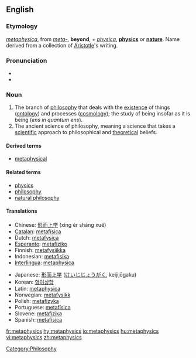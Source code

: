 ==English==
{{wikipedia}}
===Etymology===
{{Gr.}} ''[[metaphysica]]'', from ''[[meta-]]'', '''beyond''', + ''[[physica]]'', '''[[physics]]''' or '''[[nature]]'''.  Name derived from a collection of [[Aristotle]]'s writing.

===Pronunciation===
*{{IPA|/mɛtəˈfɪzɪks/}}
*{{AHD|mĕ'təfĭziks}}

===Noun===
{{en-noun|-}}

# The branch of [[philosophy]] that deals with the [[existence]] of things ([[ontology]]) and processes ([[cosmology]]); the study of being insofar as it is being (''ens in quantum ens'').
#The ancient science of philosophy, meaning a science that takes a [[scientific]] approach to philosophical and [[theoretical]] beliefs.

====Derived terms====
* [[metaphysical]]

====Related terms====
*[[physics]]
*[[philosophy]]
*[[natural philosophy]]

====Translations====
{{top}}
*Chinese: [[形而上学]] (xíng ér shàng xué)
*[[Catalan]]: [[metafísica]] {{f}}
*Dutch: [[metafysica]]
*[[Esperanto]]: [[metafiziko]]
*Finnish: [[metafysiikka]]
*Indonesian: [[metafisika]]
*[[Interlingua]]: [[metaphysica]]
{{mid}}
*Japanese: [[形而上学]] ([[けいじじょうがく]], keijijōgaku)
*Korean: [[형이상학]]
*Latin: [[metaphysica]] {{f}}
*Norwegian: [[metafysikk]]
*Polish: [[metafizyka]] {{f}}
*Portuguese: [[metafísica]] {{f}}
*Slovene: [[metafizika]] {{f}}
*Spanish: [[metafísica]] {{f}}
{{bottom}}

[[Category:Philosophy]]

[[fr:metaphysics]]
[[hy:metaphysics]]
[[io:metaphysics]]
[[hu:metaphysics]]
[[vi:metaphysics]]
[[zh:metaphysics]]